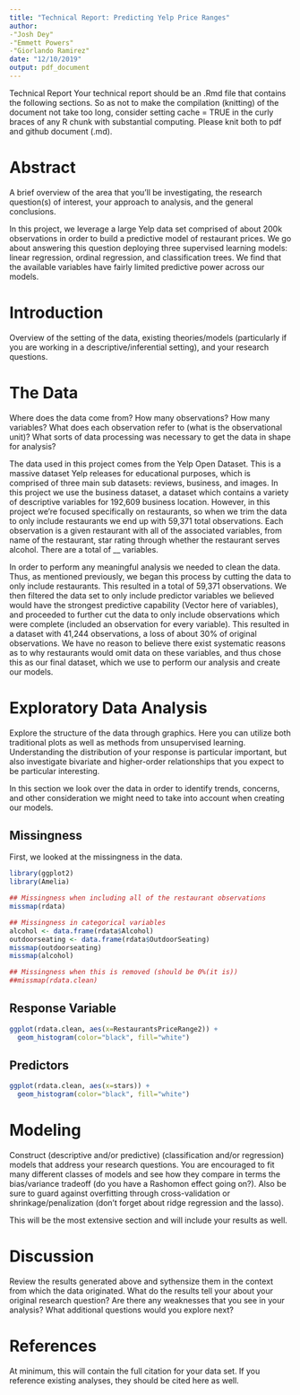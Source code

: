 ```yaml
---
title: "Technical Report: Predicting Yelp Price Ranges"
author:
-"Josh Dey"
-"Emmett Powers"
-"Giorlando Ramirez"
date: "12/10/2019"
output: pdf_document
---
```


Technical Report
Your technical report should be an .Rmd file that contains the following sections. So as not to make the compilation (knitting) of the document not take too long, consider setting cache = TRUE in the curly braces of any R chunk with substantial computing. Please knit both to pdf and github document (.md).


# Abstract
A brief overview of the area that you’ll be investigating, the research question(s) of interest, your approach to analysis, and the general conclusions.

In this project, we leverage a large Yelp data set comprised of about 200k observations in order to build a predictive model of restaurant prices. We go about answering this question deploying three supervised learning models: linear regression, ordinal regression, and classification trees. We find that the available variables have fairly limited predictive power across our models.



# Introduction
Overview of the setting of the data, existing theories/models (particularly if you are working in a descriptive/inferential setting), and your research questions.



# The Data
Where does the data come from? How many observations? How many variables? What does each observation refer to (what is the observational unit)? What sorts of data processing was necessary to get the data in shape for analysis?

The data used in this project comes from the Yelp Open Dataset. This is a massive dataset Yelp releases for educational purposes, which is comprised of three main sub datasets: reviews, business, and images. In this project we use the business dataset, a dataset which contains a variety of descriptive variables for 192,609 business location. However, in this project we're focused specifically on restaurants, so when we trim the data to only include restaurants we end up with 59,371 total observations. Each observation is a given restaurant with all of the associated variables, from name of the restaurant, star rating through whether the restaurant serves alcohol. There are a total of __ variables.

In order to perform any meaningful analysis we needed to clean the data. Thus, as mentioned previously, we began this process by cutting the data to only include restaurants. This resulted in a total of 59,371 observations. We then filtered the data set to only include predictor variables we believed would have the strongest predictive capability (Vector here of variables), and proceeded to further cut the data to only include observations which were complete (included an observation for every variable). This resulted in a dataset with 41,244 observations, a loss of about 30% of original observations. We have no reason to believe there exist systematic reasons as to why restaurants would omit data on these variables, and thus chose this as our final dataset, which we use to perform our analysis and create our models.



# Exploratory Data Analysis
Explore the structure of the data through graphics. Here you can utilize both traditional plots as well as methods from unsupervised learning. Understanding the distribution of your response is particular important, but also investigate bivariate and higher-order relationships that you expect to be particular interesting.

In this section we look over the data in order to identify trends, concerns, and other consideration we might need to take into account when creating our models.

## Missingness
First, we looked at the missingness in the data.

```r
library(ggplot2)
library(Amelia)

## Missingness when including all of the restaurant observations
missmap(rdata)

## Missingness in categorical variables
alcohol <- data.frame(rdata$Alcohol)
outdoorseating <- data.frame(rdata$OutdoorSeating)
missmap(outdoorseating)
missmap(alcohol)

## Missingness when this is removed (should be 0%(it is))
##missmap(rdata.clean)
```


## Response Variable
```r

ggplot(rdata.clean, aes(x=RestaurantsPriceRange2)) + 
  geom_histogram(color="black", fill="white")

```


## Predictors
```r

ggplot(rdata.clean, aes(x=stars)) + 
  geom_histogram(color="black", fill="white")

```



# Modeling
Construct (descriptive and/or predictive) (classification and/or regression) models that address your research questions. You are encouraged to fit many different classes of models and see how they compare in terms the bias/variance tradeoff (do you have a Rashomon effect going on?). Also be sure to guard against overfitting through cross-validation or shrinkage/penalization (don’t forget about ridge regression and the lasso).

This will be the most extensive section and will include your results as well.



# Discussion
Review the results generated above and sythensize them in the context from which the data originated. What do the results tell your about your original research question? Are there any weaknesses that you see in your analysis? What additional questions would you explore next?



# References
At minimum, this will contain the full citation for your data set. If you reference existing analyses, they should be cited here as well.
